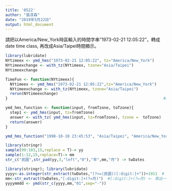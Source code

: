 ```yaml
---
title: '0522'
author: "張淳森"
date: "2019年5月22日"
output: html_document
---
```



請把以America/New_York時區輸入的時間字串"1973-02-21 12:05:22"，轉成date time class, 再改成Asia/Taipei時間顯示。
```r
library(lubridate)
NYtimeex <- ymd_hms("1973-02-21 12:05:22", tz="America/New_York")
NYtimeexchange <- with_tz(NYtimeex, tzone="Asia/Taipei")
NYtimeexchange

TimeFun <- function(NYtimeex){
  NYtimeex <- ymd_hms("1973-02-21 12:05:22",tz="America/New_York")
  NYtimeexchange <- with_tz(NYtimeex, tzone="Asia/Taipei")
  rerun(NYtimeexchange)
}                                                                    #這個作法只有output "一個"
```

```r
ymd_hms_function <- function(input, fromTzone, toTzone){
  step1 <- ymd_hms(input, tz=fromTzone)
  answer <- with_tz( ymd_hms(input, tz=fromTzone), tzone =  toTzone)
  return(answer)
}

ymd_hms_function("1998-10-10 23:45:53", "Asia/Taipei", "America/New_York")
```

```r
library(stringr)
sample(99:103,15,replace = T)-> yy
sample(1:12,15,replace=T)-> mm
str_c("民國",str_pad(yy,3,"left","0"),"年",mm,"月") -> twDates
```

```r
library(stringr); library(lubridate)
yyyy<-as.integer(str_extract(twDates,"(?<=(民國))[:digit:]+"))+1911  # (?<=(民國))[:digit:]+ <- 取出一串數字們 前接民國
mm<-str_extract(twDates,"[:digit:]+(?=月)")  #[:digit:]+(?=月) <- 取出一串數字們 後面接月
yyyymmdd <- ymd(str_c(yyyy,mm,"01",sep="-"))
```


